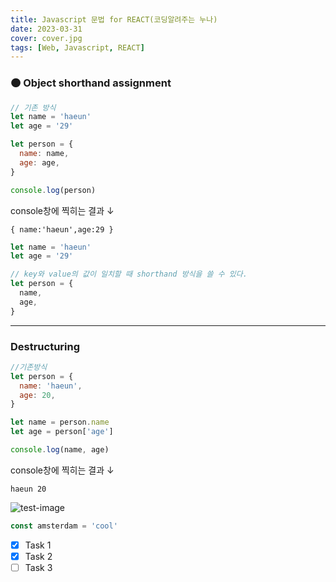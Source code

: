 ```yaml
---
title: Javascript 문법 for REACT(코딩알려주는 누나)
date: 2023-03-31
cover: cover.jpg
tags: [Web, Javascript, REACT]
---
```


### 🟠 Object shorthand assignment

```javascript
// 기존 방식
let name = 'haeun'
let age = '29'

let person = {
  name: name,
  age: age,
}

console.log(person)
```

console창에 찍히는 결과 ↓

```
{ name:'haeun',age:29 }
```

```javascript
let name = 'haeun'
let age = '29'

// key와 value의 값이 일치할 때 shorthand 방식을 쓸 수 있다.
let person = {
  name,
  age,
}
```

---

### Destructuring

```javascript
//기존방식
let person = {
  name: 'haeun',
  age: 20,
}

let name = person.name
let age = person['age']

console.log(name, age)
```

console창에 찍히는 결과 ↓

```
haeun 20
```

![test-image](cover.jpg)

<!-- Code -->

```javascript
const amsterdam = 'cool'
```

<!-- Task List -->

- [x] Task 1
- [x] Task 2
- [ ] Task 3

